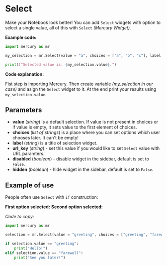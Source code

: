 
# Select

Make your Notebook look better! You can add `Select` widgets with option to select a single value, all of this with `Select` *(Mercury Widget)*.

**Example code:**

```python
import mercury as mr
```
```python
my_selection = mr.Select(value = "a", choices = ["a", "b", "c"], label = "Select option")
```
```python
print(f"Selected value is: {my_selection.value}.")
```

**Code explanation:**

Fist step is importing Mercury. Then create variable *(my_selection in our case)* and asign the `Select` widget to it. At the end print your results using `my_selection.value`.

## Parameters

- **value** (_string_) is a default selection. If value is not present in choices or if value is empty, it sets value to the first element of choices. 
- **choices** (_list of strings_) is a place where you can set options which user chooses later. It can't be empty!
- **label** (_string_) is a title of selection widget. 
- **url_key** (_string_) - set this value if you would like to set `Select` value with URL paramters.
- **disabled** (_boolean_) - disable widget in the sidebar, default is set to `False`.
- **hidden** (_boolean_) - hide widget in the sidebar, default is set to `False`.

## Example of use

People often use `Select` with `if` construction:

**First option selected:**
<Screenshot src={firstoptionPng} alt="Code with first option selected" />
**Second option selected:**
<Screenshot src={secondoptionPng} alt="Code with second option selected" />

*Code to copy:*
```python
import mercury as mr
```
```python
selection = mr.Select(value = "greeting", choices = ["greeting", "farewell"], label = "Select option")
```
```python
if selection.value == "greeting":
    print("Hello!")
elif selection.value == "farewell":
    print("See you later!")
```
